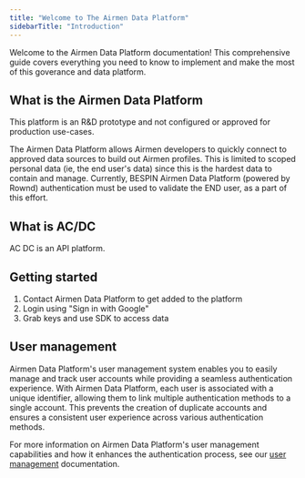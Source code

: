 ```yaml
---
title: "Welcome to The Airmen Data Platform"
sidebarTitle: "Introduction"
---
```

Welcome to the Airmen Data Platform documentation! This comprehensive guide covers everything you need to know to implement and make the most of this goverance and data platform.  

## What is the Airmen Data Platform
This platform is an R&D prototype and not configured or approved for production use-cases.

The Airmen Data Platform allows Airmen developers to quickly connect to approved data sources to build out Airmen profiles.  This is limited to scoped personal data (ie, the end user's data) since this is the hardest data to contain and manage.  Currently, BESPIN Airmen Data Platform (powered by Rownd) authentication must be used to validate the END user, as a part of this effort.



## What is AC/DC
AC DC is an API platform. 

## Getting started
1. Contact Airmen Data Platform to get added to the platform
2. Login using "Sign in with Google"
3. Grab keys and use SDK to access data


## User management

Airmen Data Platform's user management system enables you to easily manage and track user accounts while providing a seamless authentication experience. With Airmen Data Platform, each user is associated with a unique identifier, allowing them to link multiple authentication methods to a single account. This prevents the creation of duplicate accounts and ensures a consistent user experience across various authentication methods.

For more information on Airmen Data Platform's user management capabilities and how it enhances the authentication process, see our [user management](./../configuration/user-profiles) documentation.

